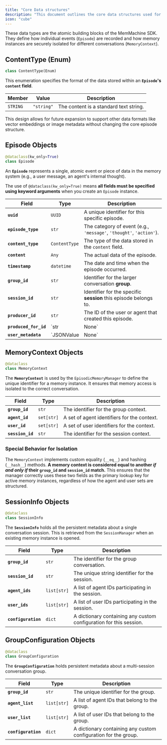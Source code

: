 ```yaml
---
title: "Core Data structures" 
description: "This document outlines the core data structures used for managing memory, including sessions, contexts, and individual events (episodes)." 
icon: "cube"
---
```

These data types are the atomic building blocks of the MemMachine SDK. They define how individual events (`Episode`) are recorded and how memory instances are securely isolated for different conversations (`MemoryContext`).

<a id="memmachine.core_types.ContentType"></a>

## ContentType (Enum)

```python
class ContentType(Enum)
```

This enumeration specifies the format of the data stored within an **`Episode`'s `content` field**.

| Member   | Value      | Description                            |
| -------- | ---------- | -------------------------------------- |
| `STRING` | `"string"` | The content is a standard text string. |

<Note> This design allows for future expansion to support other data formats like vector embeddings or image metadata without changing the core episode structure.</Note>

<a id="memmachine.core_types.Episode"></a>

## Episode Objects

```python
@dataclass(kw_only=True)
class Episode
```

An **`Episode`** represents a single, atomic event or piece of data in the memory system (e.g., a user message, an agent's internal thought).

The use of `@dataclass(kw_only=True)` means **all fields must be specified using keyword arguments** when you create an `Episode` instance.

| Field                 | Type               | Description                                                  |
| --------------------- | ------------------ | ------------------------------------------------------------ |
| **`uuid`**            | `UUID`             | A unique identifier for this specific episode.               |
| **`episode_type`**    | `str`              | The category of event (e.g., `'message'`, `'thought'`, `'action'`). |
| **`content_type`**    | `ContentType`      | The type of the data stored in the `content` field.          |
| **`content`**         | `Any`              | The actual data of the episode.                              |
| **`timestamp`**       | `datetime`         | The date and time when the episode occurred.                 |
| **`group_id`**        | `str`              | Identifier for the larger conversation **group**.            |
| **`session_id`**      | `str`              | Identifier for the specific **session** this episode belongs to. |
| **`producer_id`**     | `str`              | The ID of the user or agent that created this episode.       |
| **`produced_for_id`** | `str | None`       | The ID of the intended recipient, if any.                    |
| **`user_metadata`**   | `JSONValue | None` | A dictionary for any additional, custom metadata in a JSON-compatible format. |

<a id="memmachine.core_types.MemoryContext"></a>

## MemoryContext Objects

```python
@dataclass
class MemoryContext
```

The **`MemoryContext`** is used by the `EpisodicMemoryManager` to define the unique identifier for a memory instance. It ensures that memory access is isolated to the correct conversation.

| Field            | Type       | Description                                 |
| ---------------- | ---------- | ------------------------------------------- |
| **`group_id`**   | `str`      | The identifier for the group context.       |
| **`agent_id`**   | `set[str]` | A set of agent identifiers for the context. |
| **`user_id`**    | `set[str]` | A set of user identifiers for the context.  |
| **`session_id`** | `str`      | The identifier for the session context.     |


### Special Behavior for Isolation
<Callout icon="key" color="#FFC107" iconType="regular">The `MemoryContext` implements custom equality (`__eq__`) and hashing (`__hash__`) methods. **A memory context is considered equal to another *if and only if* their `group_id` and `session_id` match.** This ensures that the manager correctly uses these two fields as the primary lookup key for active memory instances, regardless of how the agent and user sets are structured.</Callout>


<a id="memmachine.core_types.SessionInfo"></a>

## SessionInfo Objects

```python
@dataclass
class SessionInfo
```

The **`SessionInfo`** holds all the persistent metadata about a single conversation session. This is retrieved from the `SessionManager` when an existing memory instance is opened.

| Field               | Type        | Description                                                  |
| ------------------- | ----------- | ------------------------------------------------------------ |
| **`group_id`**      | `str`       | The identifier for the group conversation.                   |
| **`session_id`**    | `str`       | The unique string identifier for the session.                |
| **`agent_ids`**     | `list[str]` | A list of agent IDs participating in the session.            |
| **`user_ids`**      | `list[str]` | A list of user IDs participating in the session.             |
| **`configuration`** | `dict`      | A dictionary containing any custom configuration for this session. |

<a id="memmachine.core_types.GroupConfiguration"></a>

## GroupConfiguration Objects

```python
@dataclass
class GroupConfiguration
```

The **`GroupConfiguration`** holds persistent metadata about a multi-session conversation group.

| Field               | Type        | Description                                                  |
| ------------------- | ----------- | ------------------------------------------------------------ |
| **`group_id`**      | `str`       | The unique identifier for the group.                         |
| **`agent_list`**    | `list[str]` | A list of agent IDs that belong to the group.                |
| **`user_list`**     | `list[str]` | A list of user IDs that belong to the group.                 |
| **`configuration`** | `dict`      | A dictionary containing any custom configuration for the group. |
